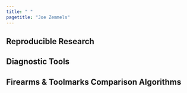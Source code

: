 ```yaml
---
title: " "
pagetitle: "Joe Zemmels"
---
```


<link rel="stylesheet" href="styles.css" type="text/css">

## Reproducible Research

## Diagnostic Tools

## Firearms & Toolmarks Comparison Algorithms

